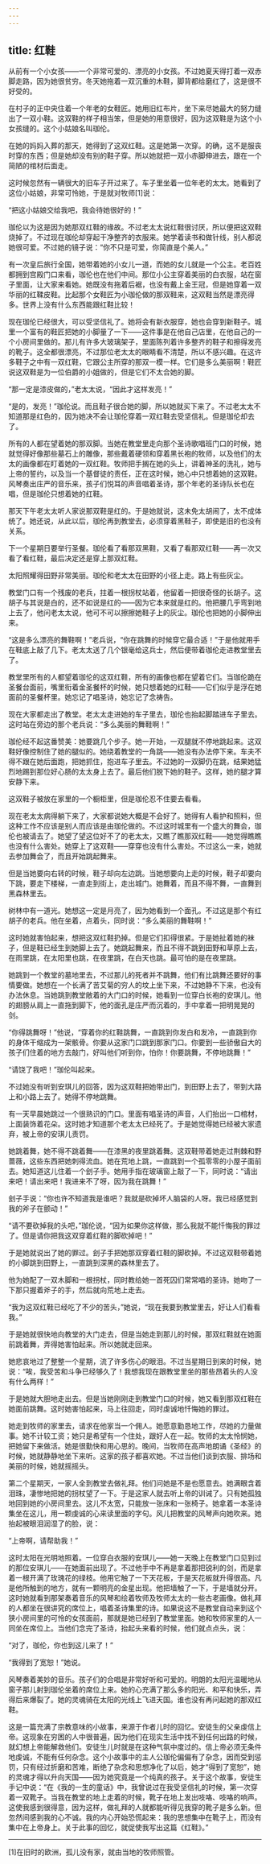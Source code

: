 ```yaml
---
---
---
```

title: 红鞋
---






从前有一个小女孩——一个非常可爱的、漂亮的小女孩。不过她夏天得打着一双赤脚走路，因为她很贫穷。冬天她拖着一双沉重的木鞋，脚背都给磨红了，这是很不好受的。

在村子的正中央住着一个年老的女鞋匠。她用旧红布片，坐下来尽她最大的努力缝出了一双小鞋。这双鞋的样子相当笨，但是她的用意很好，因为这双鞋是为这个小女孩缝的。这个小姑娘名叫珈伦。

在她的妈妈入葬的那天，她得到了这双红鞋。这是她第一次穿。的确，这不是服丧时穿的东西；但是她却没有别的鞋子穿。所以她就把一双小赤脚伸进去，跟在一个简陋的棺材后面走。

这时候忽然有一辆很大的旧车子开过来了。车子里坐着一位年老的太太。她看到了这位小姑娘，非常可怜她，于是就对牧师[1]说：

“把这小姑娘交给我吧，我会待她很好的！”

珈伦以为这是因为她那双红鞋的缘故。不过老太太说红鞋很讨厌，所以便把这双鞋烧掉了。不过现在珈伦却穿起干净整齐的衣服来。她学着读书和做针线，别人都说她很可爱。不过她的镜子说：“你不只是可爱，你简直是个美人。”

有一次皇后旅行全国，她带着她的小女儿一道，而她的女儿就是一个公主。老百姓都拥到宫殿门口来看，珈伦也在他们中间。那位小公主穿着美丽的白衣服，站在窗子里面，让大家来看她。她既没有拖着后裾，也没有戴上金王冠，但是她穿着一双华丽的红鞣皮鞋。比起那个女鞋匠为小珈伦做的那双鞋来，这双鞋当然是漂亮得多。世界上没有什么东西能跟红鞋比较！

现在珈伦已经很大，可以受坚信礼了。她将会有新衣服穿，她也会穿到新鞋子。城里一个富有的鞋匠把她的小脚量了一下——这件事是在他自己店里，在他自己的一个小房间里做的。那儿有许多大玻璃架子，里面陈列着许多整齐的鞋子和擦得发亮的靴子。这全都很漂亮，不过那位老太太的眼睛看不清楚，所以不感兴趣。在这许多鞋子之中有一双红鞋，它跟公主所穿的那双一模一样。它们是多么美丽啊！鞋匠说这双鞋是为一位伯爵的小姐做的，但是它们不太合她的脚。

“那一定是漆皮做的，”老太太说，“因此才这样发亮！”

“是的，发亮！”珈伦说。而且鞋子很合她的脚，所以她就买下来了。不过老太太不知道那是红色的，因为她决不会让珈伦穿着一双红鞋去受坚信礼。但是珈伦却去了。

所有的人都在望着她的那双脚。当她在教堂里走向那个圣诗歌唱班门口的时候，她就觉得好像那些墓石上的雕像，那些戴着硬领和穿着黑长袍的牧师，以及他们的太太的画像都在盯着她的一双红鞋。牧师把手搁在她的头上，讲着神圣的洗礼，她与上帝的誓约，以及当一个基督徒的责任，正在这时候，她心中只想着她的这双鞋。风琴奏出庄严的音乐来，孩子们悦耳的声音唱着圣诗，那个年老的圣诗队长也在唱，但是珈伦只想着她的红鞋。

那天下午老太太听人家说那双鞋是红的。于是她就说，这未免太胡闹了，太不成体统了。她还说，从此以后，珈伦再到教堂去，必须穿着黑鞋子，即使是旧的也没有关系。

下一个星期日要举行圣餐。珈伦看了看那双黑鞋，又看了看那双红鞋——再一次又看了看红鞋，最后决定还是穿上那双红鞋。

太阳照耀得田野非常美丽。珈伦和老太太在田野的小径上走。路上有些灰尘。

教堂门口有一个残废的老兵，拄着一根拐杖站着，他留着一把很奇怪的长胡子。这胡子与其说是白的，还不如说是红的——因为它本来就是红的。他把腰几乎弯到地上去了，他问老太太说，他可不可以擦擦她鞋子上的灰尘。珈伦也把她的小脚伸出来。

“这是多么漂亮的舞鞋啊！”老兵说，“你在跳舞的时候穿它最合适！”于是他就用手在鞋底上敲了几下。老太太送了几个银毫给这兵士，然后便带着珈伦走进教堂里去了。

教堂里所有的人都望着珈伦的这双红鞋，所有的画像也都在望着它们。当珈伦跪在圣餐台面前，嘴里衔着金圣餐杯的时候，她只想着她的红鞋——它们似乎是浮在她面前的圣餐杯里。她忘记了唱圣诗，她忘记了念祷告。

现在大家都走出了教堂。老太太走进她的车子里去，珈伦也抬起脚踏进车子里去。这时站在旁边的那个老兵说：“多么美丽的舞鞋啊！”

珈伦经不起这番赞美：她要跳几个步子。她一开始，一双腿就不停地跳起来。这双鞋好像控制住了她的腿似的。她绕着教堂的一角跳——她没有办法停下来。车夫不得不跟在她后面跑，把她抓住，抱进车子里去。不过她的一双脚仍在跳，结果她猛烈地踢到那位好心肠的太太身上去了。最后他们脱下她的鞋子。这样，她的腿才算安静下来。

这双鞋子被放在家里的一个橱柜里，但是珈伦忍不住要去看看。

现在老太太病得躺下来了，大家都说她大概是不会好了。她得有人看护和照料，但这种工作不应该是别人而应该是由珈伦做的。不过这时城里有一个盛大的舞会，珈伦也被请去了。她望了望这位好不了的老太太，又瞧了瞧那双红鞋——她觉得瞧瞧也没有什么害处。她穿上了这双鞋——穿穿也没有什么害处。不过这么一来，她就去参加舞会了，而且开始跳起舞来。

但是当她要向右转的时候，鞋子却向左边跳。当她想要向上走的时候，鞋子却要向下跳，要走下楼梯，一直走到街上，走出城门。她舞着，而且不得不舞，一直舞到黑森林里去。

树林中有一道光。她想这一定是月亮了，因为她看到一个面孔。不过这是那个有红胡子的老兵。他在坐着，点着头，同时说：“多么美丽的舞鞋啊！”

这时她就害怕起来，想把这双红鞋扔掉。但是它们扣得很紧。于是她扯着她的袜子，但是鞋已经生到她脚上去了。她跳起舞来，而且不得不跳到田野和草原上去，在雨里跳，在太阳里也跳，在夜里跳，在白天也跳。最可怕的是在夜里跳。

她跳到一个教堂的墓地里去，不过那儿的死者并不跳舞，他们有比跳舞还要好的事情要做。她想在一个长满了苦艾菊的穷人的坟上坐下来，不过她静不下来，也没有办法休息。当她跳到教堂敞着的大门口的时候，她看到一位穿白长袍的安琪儿。他的翅膀从肩上一直拖到脚下，他的面孔是庄严而沉着的，手中拿着一把明晃晃的剑。

“你得跳舞呀！”他说，“穿着你的红鞋跳舞，一直跳到你发白和发冷，一直跳到你的身体干缩成为一架骸骨。你要从这家门口跳到那家门口。你要到一些骄傲自大的孩子们住着的地方去敲门，好叫他们听到你，怕你！你要跳舞，不停地跳舞！”

“请饶了我吧！”珈伦叫起来。

不过她没有听到安琪儿的回答，因为这双鞋把她带出门，到田野上去了，带到大路上和小路上去了。她得不停地跳舞。

有一天早晨她跳过一个很熟识的门口。里面有唱圣诗的声音，人们抬出一口棺材，上面装饰着花朵。这时她才知道那个老太太已经死了。于是她觉得她已经被大家遗弃，被上帝的安琪儿责罚。

她跳着舞，她不得不跳着舞——在漆黑的夜里跳着舞。这双鞋带着她走过荆棘和野蔷薇，这些东西把她刺得流血。她在荒地上跳，一直跳到一个孤零零的小屋子面前去。她知道这儿住着一个刽子手。她用手指在玻璃窗上敲了一下，同时说：“请出来吧！请出来吧！我进来不了呀，因为我在跳舞！”

刽子手说：“你也许不知道我是谁吧？我就是砍掉坏人脑袋的人呀。我已经感觉到我的斧子在颤动！”

“请不要砍掉我的头吧，”珈伦说，“因为如果你这样做，那么我就不能忏悔我的罪过了。但是请你把我这双穿着红鞋的脚砍掉吧！”

于是她就说出了她的罪过。刽子手把她那双穿着红鞋的脚砍掉。不过这双鞋带着她的小脚跳到田野上，一直跳到深黑的森林里去了。

他为她配了一双木脚和一根拐杖，同时教给她一首死囚们常常唱的圣诗。她吻了一下那只握着斧子的手，然后就向荒地上走去。

“我为这双红鞋已经吃了不少的苦头，”她说，“现在我要到教堂里去，好让人们看看我。”

于是她就很快地向教堂的大门走去，但是当她走到那儿的时候，那双红鞋就在她面前跳着舞，弄得她害怕起来。所以她就走回来。

她悲哀地过了整整一个星期，流了许多伤心的眼泪。不过当星期日到来的时候，她说：“唉，我受苦和斗争已经够久了！我想我现在跟教堂里坐的那些昂着头的人没有什么两样！”

于是她就大胆地走出去。但是当她刚刚走到教堂门口的时候，她又看到那双红鞋在她面前跳舞。这时她害怕起来，马上往回走，同时虔诚地忏悔她的罪过。

她走到牧师的家里去，请求在他家当一个佣人。她愿意勤恳地工作，尽她的力量做事。她不计较工资；她只是希望有一个住处，跟好人在一起。牧师的太太怜悯她，把她留下来做活。她是很勤快和用心思的。晚间，当牧师在高声地朗诵《圣经》的时候，她就静静地坐下来听。这家的孩子都喜欢她。不过当他们谈到衣服、排场和美丽的时候，她就摇摇头。

第二个星期天，一家人全到教堂去做礼拜。他们问她是不是也愿意去。她满眼含着泪珠，凄惨地把她的拐杖望了一下。于是这家人就去听上帝的训诫了。只有她孤独地回到她的小房间里去。这儿不太宽，只能放一张床和一张椅子。她拿着一本圣诗集坐在这儿，用一颗虔诚的心来读里面的字句。风儿把教堂的风琴声向她吹来。她抬起被眼泪润湿了的脸，说：

“上帝啊，请帮助我！”

这时太阳在光明地照着。一位穿白衣服的安琪儿——她一天晚上在教堂门口见到过的那位安琪儿——在她面前出现了。不过他手中不再是拿着那把锐利的剑，而是拿着一根开满了玫瑰花的绿枝。他用它触了一下天花板，于是天花板就升得很高。凡是他所触到的地方，就有一颗明亮的金星出现。他把墙触了一下，于是墙就分开。这时她就看到那架奏着音乐的风琴和绘着牧师及牧师太太的一些古老画像。做礼拜的人都坐在很讲究的席位上，唱着圣诗集里的诗。如果说这不是教堂自动来到这个狭小房间里的可怜的女孩面前，那就是她已经到了教堂里面。她和牧师家里的人一同坐在席位上。当他们念完了圣诗，抬起头来看的时候，他们就点点头，说：

“对了，珈伦，你也到这儿来了！”

“我得到了宽恕！”她说。

风琴奏着美妙的音乐。孩子们的合唱是非常好听和可爱的。明朗的太阳光温暖地从窗子那儿射到珈伦坐着的席位上来。她的心充满了那么多的阳光、和平和快乐，弄得后来爆裂了。她的灵魂骑在太阳的光线上飞进天国。谁也没有再问起她的那双红鞋。

这是一篇充满了宗教意味的小故事，来源于作者儿时的回忆。安徒生的父亲虔信上帝。这现象在穷困的人中很普遍，因为他们在现实生活中找不到任何出路的时候，就幻想上帝能解救他们。安徒生儿时就是在这种气氛中度过的。信上帝必须无条件地虔诚，不能有任何杂念。这个小故事中的主人公珈伦偏偏有了杂念，因而受到惩罚，只有经过折磨和苦难，断绝了杂念和思想净化了以后，她才“得到了宽恕”，她的灵魂才得以升向天国——因为她究竟是一个纯真的孩子。关于这个故事，安徒生手记中说：“在《我的一生的童话》中，我曾说过在我受坚信礼的时候，第一次穿着一双靴子。当我在教堂的地上走着的时候，靴子在地上发出吱咯、吱咯的响声。这使我感到很得意，因为这样，做礼拜的人就都能听得见我穿的靴子是多么新。但忽然间感到我的心不诚。我的内心开始恐慌起来：我的思想集中在靴子上，而没有集中在上帝身上。关于此事的回忆，就促使我写出这篇《红鞋》。”



***



[1]在旧时的欧洲，孤儿没有家，就由当地的牧师照管。